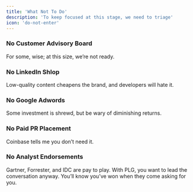 ```yaml
---
title: 'What Not To Do'
description: 'To keep focused at this stage, we need to triage'
icon: 'do-not-enter'
---
```


### No Customer Advisory Board
For some, wise; at this size, we’re not ready.

### No LinkedIn Shlop
Low-quality content cheapens the brand, and developers will hate it.

### No Google Adwords
Some investment is shrewd, but be wary of diminishing returns.

### No Paid PR Placement
Coinbase tells me you don’t need it.

### No Analyst Endorsements
Gartner, Forrester, and IDC are pay to play. With PLG, you want to lead the conversation anyway. You’ll know you’ve won when they come asking for you.